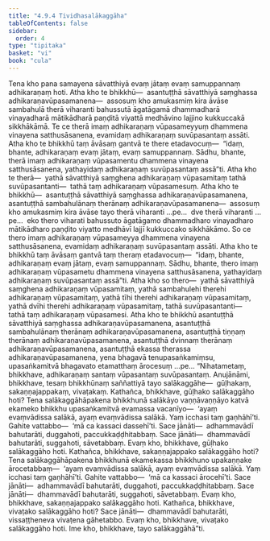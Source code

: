 ```yaml
---
title: "4.9.4 Tividhasalākaggāha"
tableOfContents: false
sidebar:
  order: 4
type: "tipitaka"
basket: "vi"
book: "cula"
---
```



<DynamicBreadcrumb />

<Division number="235" book="cula" bookNo="4" page="227">

<Paragraph number="960" book="cula">
Tena kho pana samayena sāvatthiyā evaṃ jātaṃ evaṃ samuppannaṃ adhikaraṇaṃ hoti. Atha kho te bhikkhū—  asantuṭṭhā sāvatthiyā saṃghassa adhikaraṇavūpasamanena—  assosuṃ kho amukasmiṃ kira āvāse sambahulā therā viharanti bahussutā āgatāgamā dhammadharā vinayadharā mātikādharā paṇḍitā viyattā medhāvino lajjino kukkuccakā sikkhākāmā. Te ce therā imaṃ adhikaraṇaṃ vūpasameyyuṃ dhammena vinayena satthusāsanena, evamidaṃ adhikaraṇaṃ suvūpasantaṃ assāti. Atha kho te bhikkhū taṃ āvāsaṃ gantvā te there etadavocuṃ—  “idaṃ, bhante, adhikaraṇaṃ evaṃ jātaṃ, evaṃ samuppannaṃ. Sādhu, bhante, therā imaṃ adhikaraṇaṃ vūpasamentu dhammena vinayena satthusāsanena, yathayidaṃ adhikaraṇaṃ suvūpasantaṃ assā”ti. Atha kho te therā—  yathā sāvatthiyā saṃghena adhikaraṇaṃ vūpasamitaṃ tathā suvūpasantanti—  tathā taṃ adhikaraṇaṃ vūpasamesuṃ.
</Paragraph>

<Paragraph number="961" book="cula">
Atha kho te bhikkhū—  asantuṭṭhā sāvatthiyā saṃghassa adhikaraṇavūpasamanena, asantuṭṭhā sambahulānaṃ therānaṃ adhikaraṇavūpasamanena—  assosuṃ kho amukasmiṃ kira āvāse tayo therā viharanti …pe…  dve therā viharanti …pe…  eko thero viharati bahussuto āgatāgamo dhammadharo vinayadharo mātikādharo paṇḍito viyatto medhāvī lajjī kukkuccako sikkhākāmo. So ce thero imaṃ adhikaraṇaṃ vūpasameyya dhammena vinayena satthusāsanena, evamidaṃ adhikaraṇaṃ suvūpasantaṃ assāti. Atha kho te bhikkhū taṃ āvāsaṃ gantvā taṃ theraṃ etadavocuṃ—  “idaṃ, bhante, adhikaraṇaṃ evaṃ jātaṃ, evaṃ samuppannaṃ. Sādhu, bhante, thero imaṃ adhikaraṇaṃ vūpasametu dhammena vinayena satthusāsanena, yathayidaṃ adhikaraṇaṃ suvūpasantaṃ assā”ti. Atha kho so thero—  yathā sāvatthiyā saṃghena adhikaraṇaṃ vūpasamitaṃ, yathā sambahulehi therehi adhikaraṇaṃ vūpasamitaṃ, yathā tīhi therehi adhikaraṇaṃ vūpasamitaṃ, yathā dvīhi therehi adhikaraṇaṃ vūpasamitaṃ, tathā suvūpasantanti—  tathā taṃ adhikaraṇaṃ vūpasamesi.
</Paragraph>

<Paragraph number="962" book="cula">
Atha kho te bhikkhū asantuṭṭhā sāvatthiyā saṃghassa adhikaraṇavūpasamanena, asantuṭṭhā sambahulānaṃ therānaṃ adhikaraṇavūpasamanena, asantuṭṭhā tiṇṇaṃ therānaṃ adhikaraṇavūpasamanena, asantuṭṭhā dvinnaṃ therānaṃ adhikaraṇavūpasamanena, asantuṭṭhā ekassa therassa adhikaraṇavūpasamanena, yena bhagavā tenupasaṅkamiṃsu, upasaṅkamitvā bhagavato etamatthaṃ ārocesuṃ …pe…
</Paragraph>

<Paragraph number="963" book="cula">
“Nihatametaṃ, bhikkhave, adhikaraṇaṃ santaṃ vūpasantaṃ suvūpasantaṃ. Anujānāmi, bhikkhave, tesaṃ bhikkhūnaṃ saññattiyā tayo salākaggāhe—  gūḷhakaṃ, sakaṇṇajappakaṃ, vivaṭakaṃ.
</Paragraph>

<Paragraph number="964" book="cula">
Kathañca, bhikkhave, gūḷhako salākaggāho hoti? Tena salākaggāhāpakena bhikkhunā salākāyo vaṇṇāvaṇṇāyo katvā ekameko bhikkhu upasaṅkamitvā evamassa vacanīyo—  ‘ayaṃ evaṃvādissa salākā, ayaṃ evaṃvādissa salākā. Yaṃ icchasi taṃ gaṇhāhī’ti. Gahite vattabbo—  ‘mā ca kassaci dassehī’ti. Sace jānāti—  adhammavādī bahutarāti, duggahoti, paccukkaḍḍhitabbaṃ. Sace jānāti—  dhammavādī bahutarāti, suggahoti, sāvetabbaṃ. Evaṃ kho, bhikkhave, gūḷhako salākaggāho hoti.
</Paragraph>

<Paragraph number="965" book="cula">
Kathañca, bhikkhave, sakaṇṇajappako salākaggāho hoti? Tena salākaggāhāpakena bhikkhunā ekamekassa bhikkhuno upakaṇṇake ārocetabbaṃ—  ‘ayaṃ evaṃvādissa salākā, ayaṃ evaṃvādissa salākā. Yaṃ icchasi taṃ gaṇhāhī’ti. Gahite vattabbo—  ‘mā ca kassaci ārocehī’ti. Sace jānāti—  adhammavādī bahutarāti, duggahoti, paccukkaḍḍhitabbaṃ. Sace jānāti—  dhammavādī bahutarāti, suggahoti, sāvetabbaṃ. Evaṃ kho, bhikkhave, sakaṇṇajappako salākaggāho hoti.
</Paragraph>

<Paragraph number="966" book="cula">
Kathañca, bhikkhave, vivaṭako salākaggāho hoti? Sace jānāti—  dhammavādī bahutarāti, vissaṭṭheneva vivaṭena gāhetabbo. Evaṃ kho, bhikkhave, vivaṭako salākaggāho hoti. Ime kho, bhikkhave, tayo salākaggāhā”ti.
</Paragraph>
</Division>